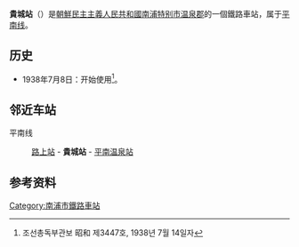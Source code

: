 {{unreferenced|time=2015-01-17T16:43:10+00:00}}
{{朝鮮半島車站資訊
|公司色 = blue
|文字色 = 
|站名 = 貴城站
|圖片 = 
|pxl = 
|圖片說明 =
|前一站 = [[路上站|路上]]
|前一站距離 = 3.9
|後一站距離 = 4.9
|後一站 = [[平南温泉站|平南温泉]]
|所屬路線 = [[平南线|平南线]]
|距離 = 84.4
|起點站 = [[平壤站|平壤]]
|諺文 = 귀성역
|朝鮮漢字 = 貴城驛
|文觀部式 = Gwiseong-yeok
|馬-賴式 = Kwisŏng-yŏk
|副站名 = 
|車站編號 = 
|停站路線數 = 
|所屬公司 = [[朝鮮民主主義人民共和國鐵道省|朝鮮民主主義人民共和國鐵道省]]
|所在地 =[[南浦特别市|南浦特别市]][[温泉郡|温泉郡]]
|車站構造 = 地面车站
|月台配置 = 
|啟用年月日 =1938年7月8日
|廢站年月日 = 
|上下車人次 = 
|統計年度 = 
|轉車 = 
|備註 = 
|全寬備註 = 
}}

'''貴城站'''（{{kor|諺=귀성역|漢=貴城驛|羅=Kwisŏng yŏk|f=y}}）是[[朝鮮民主主義人民共和國|朝鮮民主主義人民共和國]][[南浦特别市|南浦特别市]][[温泉郡|温泉郡]]的一個鐵路車站，属于[[平南线|平南线]]。

== 历史 ==
*1938年7月8日：开始使用<ref>조선총독부관보 昭和 제3447호, 1938년 7월 14일자</ref>。

==邻近车站==
平南线
:[[路上站|路上站]] - '''貴城站''' - [[平南温泉站|平南温泉站]]

==参考资料==
{{reflist}}

{{朝鲜铁路小作品}}

{{平南线}}

[[Category:南浦市鐵路車站|Category:南浦市鐵路車站]]